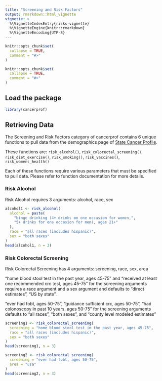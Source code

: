 ```yaml
---
title: "Screening and Risk Factors"
output: rmarkdown::html_vignette
vignette: >
  %\VignetteIndexEntry{risks-vignette}
  %\VignetteEngine{knitr::rmarkdown}
  %\VignetteEncoding{UTF-8}
---
```


```r
knitr::opts_chunk$set(
  collapse = TRUE,
  comment = "#>"
)
```

```r
knitr::opts_chunk$set(
  collapse = TRUE,
  comment = "#>"
)
```

## Load the package
```r
library(cancerprof)
```

## Retrieving Data

The Screening and Risk Factors category of cancerprof contains 6 unique functions to pull data from the demographics page of [State Cancer Profile](https://statecancerprofiles.cancer.gov/demographics/index.php).

These functions are: `risk_alcohol()`, `risk_colorectal_screening()`, `risk_diet_exercise()`, `risk_smoking()`, `risk_vaccines()`, `risk_womens_health()`

Each of these functions require various parameters that must be specified to pull data. Please refer to function documentation for more details.

### Risk Alcohol
Risk Alcohol requires 3 arguments: alcohol, race, sex

```r
alcohol1 <- risk_alcohol(
  alcohol = paste(
    "binge drinking (4+ drinks on one occasion for women,",
    "5+ drinks for one occasion for men), ages 21+"
  ),
  race = "all races (includes hispanic)",
  sex = "both sexes"
)
head(alcohol1, n = 3)
```

### Risk Colorectal Screening
Risk Colorectal Screening has 4 arguments: screening, race, sex, area

"home blood stool test in the past year, ages 45-75" and "received at least one recommended crc test, ages 45-75" for the screening arguments requires a race argument and a sex argument and defaults to "direct estimates", "US by state".

"ever had fobt, ages 50-75", "guidance sufficient crc, ages 50-75", "had colonoscopy in past 10 years, ages 50-75" for the screening arguments defaults to "all races", "both sexes", and "county level modeled estimates"

```r
screening1 <- risk_colorectal_screening(
  screening = "home blood stool test in the past year, ages 45-75",
  race = "all races (includes hispanic)",
  sex = "both sexes"
)
head(screening1, n = 3)

screening2 <- risk_colorectal_screening(
  screening = "ever had fobt, ages 50-75",
  area = "usa"
)
head(screening2, n = 3)
```









